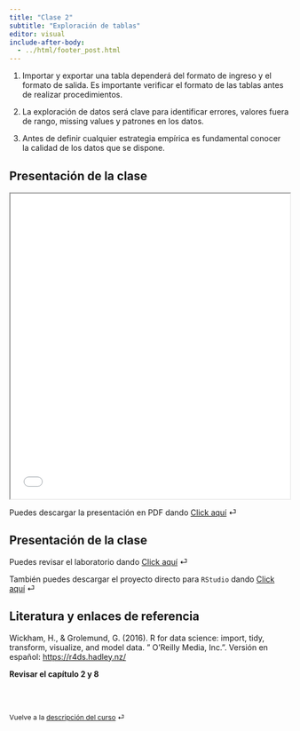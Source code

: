 ```yaml
---
title: "Clase 2"
subtitle: "Exploración de tablas"
editor: visual
include-after-body: 
  - ../html/footer_post.html
---
```


::: {.callout-warning title="Ideas más importantes"}
1.  Importar y exportar una tabla dependerá del formato de ingreso y el formato de salida. Es importante verificar el formato de las tablas antes de realizar procedimientos.

2.  La exploración de datos será clave para identificar errores, valores fuera de rango, missing values y patrones en los datos.

3.  Antes de definir cualquier estrategia empírica es fundamental conocer la calidad de los datos que se dispone.
:::

## Presentación de la clase

<iframe src="/slides/TAD1_clase1.html" height="550" width="100%" allowfullscreen="true">

</iframe>

Puedes descargar la presentación en PDF dando [Click aquí](/slides/TAD1_clase2.pdf "Clase 2 pdf") ⏎

## Presentación de la clase

Puedes revisar el laboratorio dando [Click aquí](/labs/lab-2.qmd "Laboratorio 2") ⏎

También puedes descargar el proyecto directo para `RStudio` dando [Click aquí](/labs/TAD1_clase2_Taller.zip "Lab 2 zip") ⏎

## Literatura y enlaces de referencia

Wickham, H., & Grolemund, G. (2016). R for data science: import, tidy, transform, visualize, and model data. " O'Reilly Media, Inc.". Versión en español: <https://r4ds.hadley.nz/>

**Revisar el capítulo 2 y 8**

<br><br>

::: {style="font-size: 0.875em;"}
Vuelve a la [descripción del curso](/ "Descripción del curso") ⏎
:::
